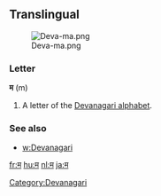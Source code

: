 {{also|स|भ|ম}}
==Translingual==
[[File:Deva-ma.png|thumb]]

===Letter===
'''म''' (m)

# A letter of the [[Devanagari alphabet]].

===See also===
* [[w:Devanagari]]

[[Category:Devanagari]]

[[fr:म]]
[[hu:म]]
[[nl:म]]
[[ja:म]]